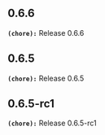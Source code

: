 ## 0.6.6
**`(chore):`** Release 0.6.6

## 0.6.5
**`(chore):`** Release 0.6.5

## 0.6.5-rc1
**`(chore):`** Release 0.6.5-rc1

